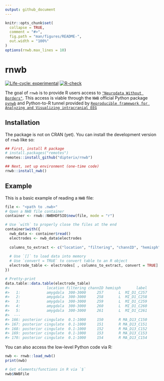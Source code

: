 ```yaml
---
output: github_document
---
```


<!-- README.md is generated from README.Rmd. Please edit that file -->

```r
knitr::opts_chunk$set(
  collapse = TRUE,
  comment = "#>",
  fig.path = "man/figures/README-",
  out.width = "100%"
)
options(rnwb.max_lines = 10)
```

# rnwb

<!-- badges: start -->
[![Life-cycle: experimental](https://img.shields.io/badge/lifecycle-experimental-orange.svg)](https://lifecycle.r-lib.org/articles/stages.html#experimental)
[![R-check](https://github.com/dipterix/rnwb/actions/workflows/R-CMD-check.yaml/badge.svg)](https://github.com/dipterix/rnwb/actions/workflows/R-CMD-check.yaml)
<!-- badges: end -->

The goal of `rnwb` is to provide R users access to [`"Neurodata Without Borders"`](https://www.nwb.org/). This access is viable through the `NWB` official Python package [`pynwb`](https://github.com/NeurodataWithoutBorders/pynwb) and Python-to-R tunnel provided by [`Reproducible framework for Analyzing and Visualizing intracranial EEG`](https://rave.wiki)

## Installation

The package is not on CRAN (yet). You can install the development version of `rnwb` like so:

``` r
## First, install R package
# install.packages("remotes")
remotes::install_github("dipterix/rnwb")

## Next, set up environment (one-time code)
rnwb::install_nwb()
```

## Example

This is a basic example of reading a `NWB` file:

```r
file <- "<path to .nwb>"
# Open a NWB file container
container <- rnwb::NWBHDF5IO$new(file, mode = "r")

# Use `with` to properly close the files at the end
container$with({
  nwb_data <- container$read()
  electrodes <- nwb_data$electrodes
  
  columns_to_extract <- c("location", "filtering", "channID", "hemisph", "label")
  
  # Use `[]` to load data into memory
  # Use `convert = TRUE` to convert table to an R object
  electrode_table <- electrodes[ , columns_to_extract, convert = TRUE]
})

# Pretty-print
data.table::data.table(electrode_table)
#>                 location filtering channID hemisph       label
#>   1:            amygdala  300-3000     257       L  MI_D1_C257
#>   2:            amygdala  300-3000     258       L  MI_D1_C258
#>   3:            amygdala  300-3000     259       L  MI_D1_C259
#>   4:            amygdala  300-3000     260       L  MI_D1_C260
#>   5:            amygdala  300-3000     261       L  MI_D1_C261
#>  ---                                                          
#> 166: posterior cingulate  0.1-1000     150       R MA_D13_C150
#> 167: posterior cingulate  0.1-1000     151       R MA_D13_C151
#> 168: posterior cingulate  0.1-1000     152       R MA_D13_C152
#> 169: posterior cingulate  0.1-1000     153       R MA_D13_C153
#> 170: posterior cingulate  0.1-1000     154       R MA_D13_C154
```

You can also access the low-level Python code via R:

```r
nwb <- rnwb::load_nwb()
print(nwb)

# Get elements/functions in R via `$`
nwb$NWBFile
```

